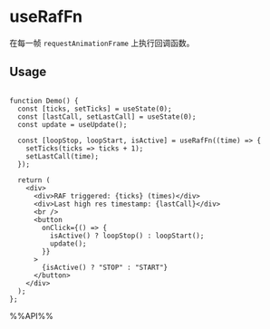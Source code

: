 # useRafFn

在每一帧 `requestAnimationFrame` 上执行回调函数。

## Usage

```tsx live

function Demo() {
  const [ticks, setTicks] = useState(0);
  const [lastCall, setLastCall] = useState(0);
  const update = useUpdate();

  const [loopStop, loopStart, isActive] = useRafFn((time) => {
    setTicks(ticks => ticks + 1);
    setLastCall(time);
  });

  return (
    <div>
      <div>RAF triggered: {ticks} (times)</div>
      <div>Last high res timestamp: {lastCall}</div>
      <br />
      <button
        onClick={() => {
          isActive() ? loopStop() : loopStart();
          update();
        }}
      >
        {isActive() ? "STOP" : "START"}
      </button>
    </div>
  );
};

```

%%API%%